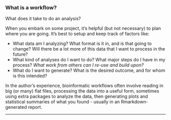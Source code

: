 
### What is a workflow?

What does it take to do an analysis?

When you embark on some project, it's helpful (but not necessary) to plan
where you are going. 
It's best to setup and keep track of factors like:

- What data am I analyzing? What format is it in, and is that going to change?
    Will there be a lot more of this data that I want to process in the future?
- What kind of analyses do I want to do? What major steps do I have in my 
    process? _What work from others can I re-use and build upon?_
- What do I want to generate? What is the desired outcome, and for whom is
    this intended?

In the author's experience, bioinformatic workflows often involve reading in
big (or many) flat files, processing the data into a useful form, sometimes
using extra packages to analyze the data, then generating plots and statistical
summaries of what you found - usually in an Rmarkdown-generated report.

---





